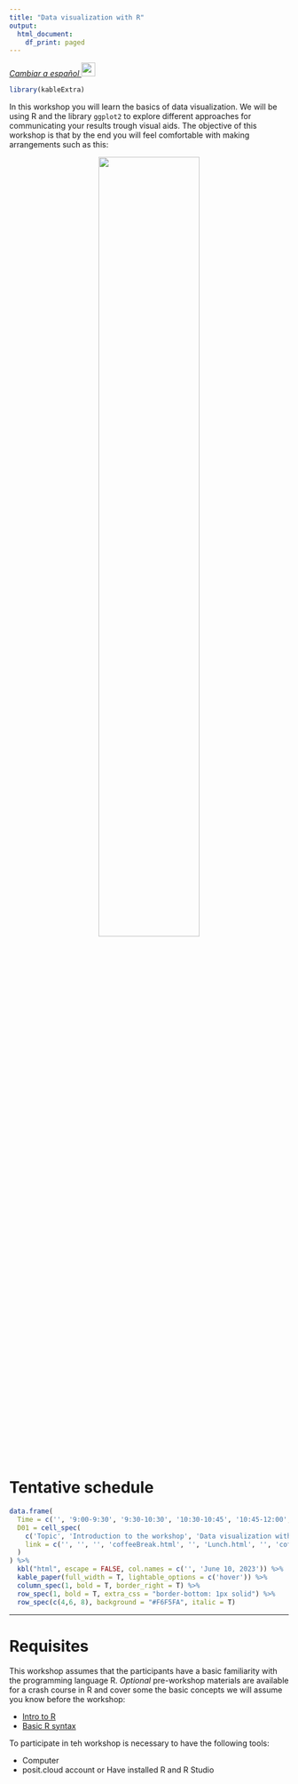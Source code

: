 ```yaml
---
title: "Data visualization with R"
output:
  html_document:
    df_print: paged
---
```


<em>
[Cambiar a español ![](img/flag_mx.gif){width="25"}](ES/index.html)
</em>

```r
library(kableExtra)
```

In this workshop you will learn the basics of data visualization. We will be using R and the library `ggplot2` to explore different approaches for communicating your results trough visual aids. The objective of this workshop is that by the end you will feel comfortable with making arrangements such as this:

<center>
![](img/0_figArrangement.png){width="60%"}
</center>

# Tentative schedule

```r
data.frame(
  Time = c('', '9:00-9:30', '9:30-10:30', '10:30-10:45', '10:45-12:00', '12:00-13:00', '13:00-14:00', '14:00-14:15', '14:15-15:00'),
  D01 = cell_spec(
    c('Topic', 'Introduction to the workshop', 'Data visualization with ggplot', 'Break', 'Further customization', 'Lunch', 'Figure arrangements', 'Break', 'Beyond static visualization'), 'html',
    link = c('', '', '', 'coffeeBreak.html', '', 'Lunch.html', '', 'coffeeBreak.html', '')
  )
) %>%
  kbl("html", escape = FALSE, col.names = c('', 'June 10, 2023')) %>%
  kable_paper(full_width = T, lightable_options = c('hover')) %>%
  column_spec(1, bold = T, border_right = T) %>%
  row_spec(1, bold = T, extra_css = "border-bottom: 1px solid") %>%
  row_spec(c(4,6, 8), background = "#F6F5FA", italic = T)
```

------------------------------------------------------------------------

# Requisites

This workshop assumes that the participants have a basic familiarity with the programming language R. *Optional* pre-workshop materials are available for a crash course in R and cover some the basic concepts we will assume you know before the workshop:

-   [Intro to R](0a_Intro_RstudioMarkdown.html)
-   [Basic R syntax](0b_RandTidyverse.html)

To participate in teh workshop is necessary to have the following tools:

-   Computer
-   posit.cloud account or Have installed R and R Studio

<!-- -   Introduccion a ggplot -->

<!-- -   Tipos de graficos -->

<!-- -   Temas y opciones customizacion -->

<!-- -   Intro to ggplot -->

<!--     -   Objetivo de la visualizacion de datos -->

<!--     -   Inspiracion -->

<!--     -   Visualizaciones abstractas? -->

<!-- -   Propiedades de un grafico -->

<!--     -   *Propiedades generales*, titles, axis, labels -->

<!--     -   *Forma*, size vs shape -->

<!--     -   *Color*, categorical vs gradients -->

<!--     -   *Layouts* -->

<!-- -   Tipos de graficos -->

<!--     -   Distribucion -->

<!--         -   Histogramas -->

<!--         -   Boxplot -->

<!--         -   Bubbles -->

<!--         -   Mozaic -->

<!--     -   Correlation -->

<!--         -   Scatterplot -->

<!--         -   Heatmap -->

<!--     -   Ranking -->

<!--         -   Barplot -->

<!--         -   Radar/spider -->

<!--     -   Proportion -->

<!--         -   Doughnut -->

<!--         -   Pie -->

<!--         -   Treemap -->

<!--     -   Time series -->

<!--         -   Line -->

<!--         -   Bars -->

<!--         -   Area -->

<!--     -   Relationship -->

<!--         -   Network -->

<!--         -   Sankey -->

<!-- -   Arrangements -->

<!--     -   Facets -->

<!--     -   ggarrange -->

<!-- -   Dynamics visuals with plotly -->

